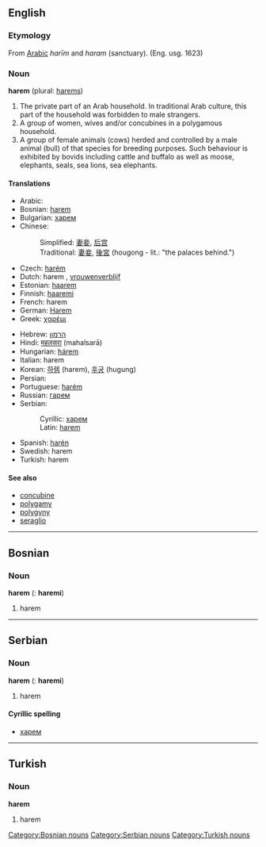 ==English==
{{wikipedia}}
===Etymology===
From [[Arabic]] ''harīm'' and ''haram'' (sanctuary). (Eng. usg. 1623)

===Noun===
'''harem''' (plural: [[harem]]s)

#The private part of an Arab household. In traditional Arab culture, this part of the household was forbidden to male strangers.
#A group of women, wives and/or concubines in a polygamous household.
#A group of female animals (cows) herded and controlled by a male animal (bull) of that species for breeding purposes. Such behaviour is exhibited by bovids including cattle and buffalo as well as moose, elephants, seals, sea lions, sea elephants.

====Translations====
{{top}}
*Arabic: {{ARchar|[[حريم]]}}
*Bosnian: [[harem#Bosnian|harem]] {{m}}
*Bulgarian: [[харем#Bulgarian|харем]] {{m}}
*Chinese:
*:Simplified: [[妻妾]], [[后宫]]
*:Traditional: [[妻妾]], [[後宮]] (hougong - lit.: "the palaces behind.")
*Czech: [[harém]] {{m}}
*Dutch: harem {{m}}, [[vrouwenverblijf]]
*Estonian: [[haarem]]
*Finnish: [[haaremi]]
*French: harem {{m}}
*German: [[Harem]] {{m}}
*Greek: [[χαρέμι]]
{{mid}}
*Hebrew: [[הרמון]]
*Hindi: [[महलसरा]] (mahalsarā)
*Hungarian: [[hárem]]
*Italian: harem
*Korean: [[하렘]] (harem), [[후궁]] (hugung)
*Persian: {{FAchar|[[حريم]]}}
*Portuguese: [[harém]] {{m}}
*Russian: [[гарем]] {{m}}
*Serbian:
*:Cyrillic: [[харем#Serbian|харем]] {{m}}
*:Latin: [[harem#Serbian|harem]] {{m}}
*Spanish: [[harén]]
*Swedish: harem {{n}}
*Turkish: harem
{{bottom}}

====See also====
* [[concubine]]
* [[polygamy]]
* [[polygyny]]
* [[seraglio]]

----

==Bosnian==
===Noun===
'''harem''' {{m}} {{s}} ({{p}}: '''haremi''')
#harem
[[Category:Bosnian nouns]]

----

==Serbian==
===Noun===
'''harem''' {{m}} {{s}} ({{p}}: '''haremi''')
#harem
====Cyrillic spelling====
*[[харем#Serbian|харем]]
[[Category:Serbian nouns]]

----

==Turkish==
===Noun===
'''harem'''
#harem
[[Category:Turkish nouns]]